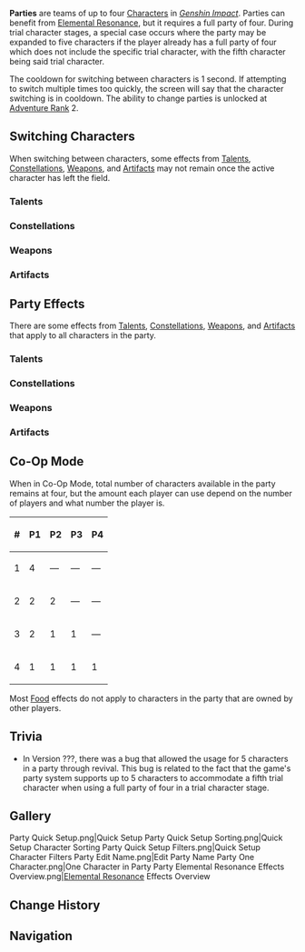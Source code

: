 {{Terminology Infobox
|image        = Party Menu.png
|type         = Game Systems
}}
'''Parties''' are teams of up to four [[Characters]] in ''[[Genshin Impact]]''. Parties can benefit from [[Elemental Resonance]], but it requires a full party of four. During trial character stages, a special case occurs where the party may be expanded to five characters if the player already has a full party of four which does not include the specific trial character, with the fifth character being said trial character.

The cooldown for switching between characters is 1 second. If attempting to switch multiple times too quickly, the screen will say that the character switching is in cooldown. The ability to change parties is unlocked at [[Adventure Rank]] 2.

==Switching Characters==
When switching between characters, some effects from [[Talents]], [[Constellations]], [[Weapons]], and [[Artifacts]] may not remain once the active character has left the field.

===Talents===
{{Talents by Category Table|Requires Staying on Field Talents}}

===Constellations===
{{Constellations by Category Table|Requires Staying on Field Constellations}}

===Weapons===
{{Weapons by Category Table|Requires Staying on Field Passive Weapons}}

===Artifacts===
{{Artifacts by Category Table|Requires Staying on Field Artifacts}}

==Party Effects==
There are some effects from [[Talents]], [[Constellations]], [[Weapons]], and [[Artifacts]] that apply to all characters in the party.

===Talents===
{{Talents by Category Table|Party Talents}}

===Constellations===
{{Constellations by Category Table|Party Constellations}}

===Weapons===
{{Weapons by Category Table|Party Passive Weapons}}

===Artifacts===
{{Artifacts by Category Table|Party Artifacts}}

==Co-Op Mode==
{{Main|Co-Op Mode}}
When in Co-Op Mode, total number of characters available in the party remains at four, but the amount each player can use depend on the number of players and what number the player is.
{|class="wikitable" style="text-align: center"
! # !! P1 !! P2 !! P3 !! P4
|-
! 1
| 4 || &mdash; || &mdash; || &mdash;
|-
! 2
| 2 || 2 || &mdash; || &mdash;
|-
! 3
| 2 || 1 || 1 || &mdash;
|-
! 4
| 1 || 1 || 1 || 1
|}

Most [[Food]] effects do not apply to characters in the party that are owned by other players.

==Trivia==
* In Version ???, there was a bug that allowed the usage for 5 characters in a party through revival. This bug is related to the fact that the game's party system supports up to 5 characters to accommodate a fifth trial character when using a full party of four in a trial character stage.

==Gallery==
<gallery hideaddbutton="true" captionalign="center">
Party Quick Setup.png|Quick Setup
Party Quick Setup Sorting.png|Quick Setup Character Sorting
Party Quick Setup Filters.png|Quick Setup Character Filters
Party Edit Name.png|Edit Party Name
Party One Character.png|One Character in Party
Party Elemental Resonance Effects Overview.png|[[Elemental Resonance]] Effects Overview
</gallery>

==Change History==
{{Change History|1.0}}

==Navigation==
{{Game Systems Navbox}}